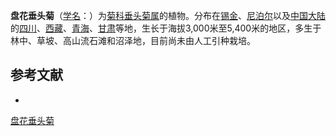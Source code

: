 {{Speciesbox
| name = 盘花垂头菊
| status = 
| status_system = 
| image =
| genus = Cremanthodium
| species = discoideum
| authority = Maxim.
}}

'''盘花垂头菊'''（[[学名|学名]]：{{lang|la|''Cremanthodium discoideum''}}）为[[菊科|菊科]][[垂头菊属|垂头菊属]]的植物。分布在[[锡金|锡金]]、[[尼泊尔|尼泊尔]]以及[[中国大陆|中国大陆]]的[[四川|四川]]、[[西藏|西藏]]、[[青海|青海]]、[[甘肃|甘肃]]等地，生长于海拔3,000米至5,400米的地区，多生于林中、草坡、高山流石滩和沼泽地，目前尚未由人工引种栽培。

== 参考文献 ==
<div class="references-small">
* {{cite web| url =http://www.bioinfo.cn/db05/KmzwSpecies.php?action=view&id=4663| title =盘花垂头菊| work =《中国高等植物数据库全库》| publisher =中国科学院微生物研究所| author =昆明植物研究所| accessdate =2009-02-25| deadurl =yes| archiveurl =https://web.archive.org/web/20160305073656/http://www.bioinfo.cn/db05/KmzwSpecies.php?action=view&id=4663| archivedate =2016-03-05}}
</div>
{{Taxonbar|from=Q15231381}}

[[Category:垂头菊属|盘花垂头菊]]


{{植物小作品}}
